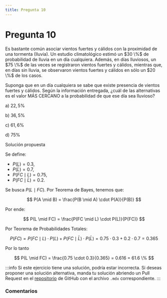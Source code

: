 ```yaml
---
title: Pregunta 10
---
```



# Pregunta 10

<div className="exercise">
Es bastante común asociar vientos fuertes y cálidos con la proximidad de una tormenta (Iluvia). Un estudio climatológico estimó un $30 \%$ de probabilidad de lluvia en un día cualquiera. Además, en días lluviosos, un $75 \%$ de las veces se registraron vientos fuertes y cálidos, mientras que, en días sin lluvia, se observaron vientos fuertes y cálidos en sólo un $20 \%$ de los casos.

Suponga que en un día cualquiera se sabe que existe presencia de vientos fuertes y cálidos. Según la información entregada, ¿cuál de las alternativas es el valor MÁS CERCANO a la probabilidad de que ese día sea lluvioso?

a) $22,5 \%$

b) $36,5 \%$

c) $61,6 \%$

d) $75 \%$
</div>

<MDXDetails>
<summary>Solución propuesta</summary>

Se define:
- $P(L) = 0.3$, 
- $P(\bar{L}) = 0.7$,
- $P(FC \mid L) = 0.75$,
- $P(FC \mid \bar{L}) = 0.2$.

Se busca $P(L \mid FC)$. Por Teorema de Bayes, tenemos que:

$$
P(A \mid B) = \frac{P(B \mid A) \cdot P(A)}{P(B)}
$$

Por ende:

$$
P(L \mid FC) = \frac{P(FC \mid L) \cdot P(L)}{P(FC)}
$$

Por Teorema de Probabilidades Totales:

$$
P(FC) = P(FC \mid L) \cdot P(L) + P(FC \mid \bar{L}) \cdot P(\bar{L}) = 0.75 \cdot 0.3 + 0.2 \cdot 0.7 = 0.365
$$

Por lo tanto

$$
P(L \mid FC) = \frac{0.75 \cdot 0.3}{0.365} = 0.616 = 61.6 \%
$$

:::info 
Si este ejercicio tiene una solución, podría estar incorrecta. Si deseas proponer una solución alternativa, manda tu solución abriendo
un Pull Request en el [repositorio](https://github.com/crow-rojas/apuntes-fundamentals/pulls) de GitHub con el archivo
`.mdx` correspondiente. 
:::

</MDXDetails>

### Comentarios

<Disqus
  url="https://crow-rojas.github.io/apuntes-fundamentals/docs/mathematics/probability-and-statistics/exercises/2024-2/p10"
  identifier="docs/mathematics/probability-and-statistics/exercises/2024-2/p10"
  title="2024-2 Probabilidades y Estadística - Pregunta 10"
/>
